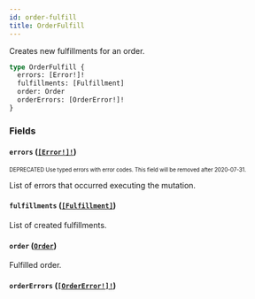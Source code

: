```yaml
---
id: order-fulfill
title: OrderFulfill
---
```


Creates new fulfillments for an order.

```graphql
type OrderFulfill {
  errors: [Error!]!
  fulfillments: [Fulfillment]
  order: Order
  orderErrors: [OrderError!]!
}
```

### Fields

#### `errors` ([`[Error!]!`](/developer/api-reference/objects/error.mdx))

<sub><sup><span className="deprecatedTag">DEPRECATED</span> Use typed errors with error codes. This field will be removed after 2020-07-31.</sup></sub>

List of errors that occurred executing the mutation.

#### `fulfillments` ([`[Fulfillment]`](/developer/api-reference/objects/fulfillment.mdx))

List of created fulfillments.

#### `order` ([`Order`](/developer/api-reference/objects/order.mdx))

Fulfilled order.

#### `orderErrors` ([`[OrderError!]!`](/developer/api-reference/objects/order-error.mdx))
